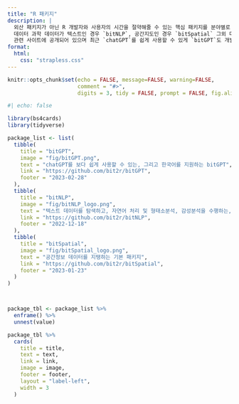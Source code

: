 ```yaml
---
title: "R 패키지"
description: |
  외산 패키지가 아닌 R 개발자와 사용자의 시간을 절약해줄 수 있는 핵심 패키지를 분야별로 개발하고 있습니다.
  데이터 과학 데이터가 텍스트인 경우 `bitNLP`, 공간지도인 경우 `bitSpatial` 그외 다양한 패키지가 CRAN 및 
  관련 사이트에 공개되어 있으며 최근 `chatGPT`를 쉽게 사용할 수 있게 `bitGPT`도 개발되어 점차 범위와 깊이를 더해가고 있습니다. 
format:
  html:
    css: "strapless.css"
---
```


```r
knitr::opts_chunk$set(echo = FALSE, message=FALSE, warning=FALSE,
                      comment = "#>", 
                      digits = 3, tidy = FALSE, prompt = FALSE, fig.align = 'center')
```



```r
#| echo: false

library(bs4cards)
library(tidyverse)

package_list <- list(
  tibble(
    title = "bitGPT",
    image = "fig/bitGPT.png",
    text = "chatGPT를 보다 쉽게 사용할 수 있는, 그리고 한국어를 지원하는 bitGPT",
    link = "https://github.com/bit2r/bitGPT",
    footer = "2023-02-28"
  ),
  tibble(
    title = "bitNLP",
    image = "fig/bitNLP_logo.png",
    text = "텍스트 데이터를 탐색하고, 자연어 처리 및 형태소분석, 감성분석을 수행하는, 한글 텍스트 분석 도구모음",
    link = "https://github.com/bit2r/bitNLP",
    footer = "2022-12-18"
  ),
  tibble(
    title = "bitSpatial",
    image = "fig/bitSpatial_logo.png",
    text = "공간정보 데이터를 지탱하는 기본 패키지",
    link = "https://github.com/bit2r/bitSpatial",
    footer = "2023-01-23"
  )
)



package_tbl <- package_list %>% 
  enframe() %>% 
  unnest(value)

package_tbl %>% 
  cards(
    title = title,
    text = text,
    link = link,
    image = image,
    footer = footer,
    layout = "label-left", 
    width = 3
  )

```
